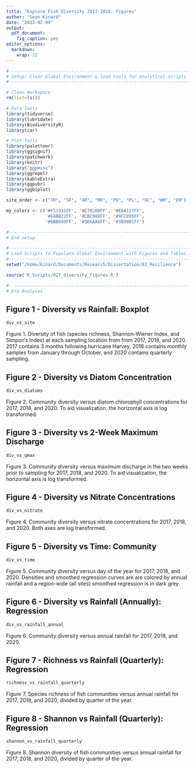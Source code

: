 ```yaml
---
title: "Explore Fish Diversity 2017-2018: Figures"
author: "Sean Kinard"
date: "2023-02-09"
output: 
  pdf_document: 
    fig_caption: yes
editor_options: 
  markdown: 
    wrap: 72
---
```


```r
#------------------------------------------------------------------------------
# Setup: Clear Global Environment & load tools for analytical scripts
#------------------------------------------------------------------------------

# Clean Workspace
rm(list=ls())

# Data Tools
library(tidyverse)
library(lubridate)
library(BiodiversityR)
library(car)

# Plot Tools
library(paletteer)
library(ggsignif)
library(patchwork)
library(knitr)
library("ggpmisc")
library(ggrepel)
library(kableExtra)
library(ggpubr)
library(ggbiplot)

site_order <- c("TR", "SF", "AR", "MR", "PD", "PL", "GC", "WM", "EM")

my_colors <- c('#F5191CFF', '#E78200FF', '#E8A117FF',
               '#EABB22FF', '#CBC988FF', '#9FC095FF',
               '#6BB699FF', '#3DAAA6FF', '#3B99B1FF')

#------------------------------------------------------------------------------
# End setup
```

```r
#------------------------------------------------------------------------------
# Load Scripts to Populate Global Environment with Figures and Tables
#------------------------------------------------------------------------------
setwd("/home/kinard/Documents/Research/Dissertation/02_Resilience")

source('R_Scripts/027_diversity_figures.R')

#------------------------------------------------------------------------------
# End Analyses
```

\newpage

## Figure 1 - Diversity vs Rainfall: Boxplot

```r
div_vs_site
```

Figure 1. Diversity of fish (species richness, Shannon-Wiener Index, and Simpon's Index) at each sampling location from from 2017, 2018, and 2020. 2017 contains 3 months following hurricane Harvey, 2018
contains monthly samples from January through October, and 2020 contains
quarterly sampling.

\newpage

## Figure 2 - Diversity vs Diatom Concentration

```r
div_vs_diatoms
```

Figure 2. Community diversity versus diatom chlorophyll concentrations for 2017, 2018, and 2020. To aid visualization, the horizontal axis is log transformed.

\newpage

## Figure 3 - Diversity vs 2-Week Maximum Discharge

```r
div_vs_qmax
```

Figure 3. Community diversity versus maximum discharge in the two weeks prior to sampling for 2017, 2018, and 2020. To aid visualization, the horizontal axis is log transformed.

\newpage

## Figure 4 - Diversity vs Nitrate Concentrations

```r
div_vs_nitrate
```

Figure 4. Community diversity versus nitrate concentrations for 2017, 2018, and 2020. Both axes are log transformed.

\newpage

## Figure 5 - Diversity vs Time: Community 

```r
div_vs_time
```

Figure 5. Community diversity versus day of the year for 2017, 2018, and 2020. Densities and smoothed regression curves are are colored by annual rainfall and a region-wide (all sites) smoothed regression is in dark grey.

\newpage

## Figure 6 - Diversity vs Rainfall (Annually): Regression

```r
div_vs_rainfall_annual
```

Figure 6. Community diversity versus annual rainfall for 2017, 2018, and 2020.

\newpage

## Figure 7 - Richness vs Rainfall (Quarterly): Regression

```r
richness_vs_rainfall_quarterly
```

Figure 7. Species richness of fish communities versus annual rainfall for 2017, 2018, and 2020, divided by quarter of the year.

\newpage

## Figure 8 - Shannon vs Rainfall (Quarterly): Regression

```r
shannon_vs_rainfall_quarterly
```

Figure 8. Shannon diversity of fish communities versus annual rainfall for 2017, 2018, and 2020, divided by quarter of the year.
